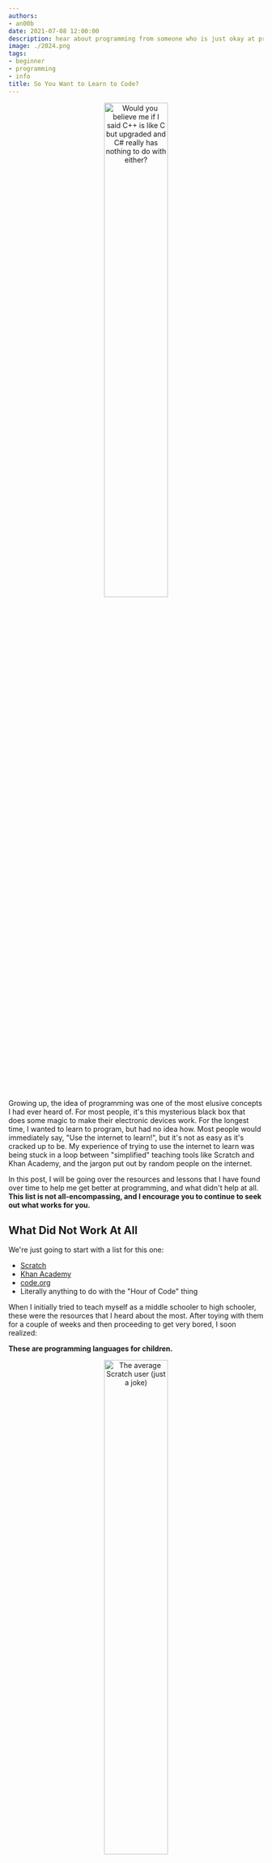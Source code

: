 ```yaml
---
authors:
- an00b
date: 2021-07-08 12:00:00
description: hear about programming from someone who is just okay at programming
image: ./2024.png
tags:
- beginner
- programming
- info
title: So You Want to Learn to Code?
---
```


<p align="center">
    <img src="https://live.staticflickr.com/3912/15090961835_c4f26e4890_b.jpg" style="width: 50%; height: 50%" alt="Would you believe me if I said C++ is like C but upgraded and C# really has nothing to do with either?">
</p>

Growing up, the idea of programming was one of the most elusive concepts I had ever heard of. For most people, it's this mysterious black box that does some magic to make their electronic devices work. For the longest time, I wanted to learn to program, but had no idea how. Most people would immediately say, "Use the internet to learn!", but it's not as easy as it's cracked up to be. My experience of trying to use the internet to learn was being stuck in a loop between "simplified" teaching tools like Scratch and Khan Academy, and the jargon put out by random people on the internet.

In this post, I will be going over the resources and lessons that I have found over time to help me get better at programming, and what didn't help at all. **This list is not all-encompassing, and I encourage you to continue to seek out what works for you.**

## What Did Not Work At All

We're just going to start with a list for this one:
- [Scratch](https://scratch.mit.edu)
- [Khan Academy](https://www.khanacademy.org/computing/computer-programming)
- [code.org](https://code.org/)
- Literally anything to do with the "Hour of Code" thing

When I initially tried to teach myself as a middle schooler to high schooler, these were the resources that I heard about the most. After toying with them for a couple of weeks and then proceeding to get very bored, I soon realized:

**These are programming languages for children.**

<p align="center">
    <img src="https://www.publicdomainpictures.net/pictures/10000/nahled/2642-12745437615W13.jpg" style="width: 50%; height: 50%" alt="The average Scratch user (just a joke)">
</p>

Do I think they're bad? Not necessarily. Realistically, they are made for an age group that is maybe just entering middle school. I think the Khan Academy stuff has changed since I last saw it to be more focused on practical languages like Javascript and SQL, so that might actually be viable now. Regardless, the big problem sites like Scratch and code.org suffer from is that they are glorified children's toys. They teach you nothing more than the pure basics, which, honestly speaking, can be covered in one week if you're dedicated, 2-3 weeks if you want to take your time.

## So What Does Work?

This is where things get a little trickier, because everybody learns a little bit differently. My big breakthrough was going to a small summer camp at a university where I first learned about Python, Cryptography, and Virtual Machines. But, not everyone has access to that, and there are some steps that I think everyone should take to get started seriously.  

### Step 1: What to learn?

Ask yourself what you want to program for. This [FAQ](https://www.reddit.com/r/learnprogramming/wiki/faq#wiki_getting_started) from r/learnprogramming does a very good job of clarifiying some of the questions people have about programming. I think one of the most important parts for me was seeing this table:

![codetable.png](https://an00brektn.github.io/img/thm-presecurity/codetable.png)

This table is obviously not all encompassing, but it's a good way to get an understanding of what you're working towards. If you're really ambivalent of what language you want to choose, I **HIGHLY** recommend Python, because of how versatile it is.  

Many people might tell you that it's better to pick one language over another (mainly the people who think everyone should learn C first). To those people, I say that all modern programming languages are very powerful and can do great things with a good mindset. All programming languages have similarities at their very core, so the most important thing is ***LEARNING***.  

### Step 2: The Basics

One of the best pieces of advice that I've heard was from a Corridor Crew video (can't remember which one), in which one of the guys says something like:

"*First you need to learn how to do it the hard way, fully completing every step along the way. Then, start taking shortcuts*"

To be an effective programmer, you cannot dive head first into trying to make the next Skyrim. You MUST understand the basics, which are:

- Good Programming Style
- Data Types and Variables
    - Strings, integers, floating point, Booleans
    - Comparisons and Operations (e.g. >,<,==,+,-)
- Conditional/Selection Statements
    - if, else, nested if else
- Iteration/Loops
    - while, for
- Functions/Methods
- Data Structures
    - Lists, Arrays, etc.
- Methods/Functions
- Exceptions
- File I/O

If none of that made sense to you, that's okay! This is just a list of what I think everyone who wants to program should learn within the first year of starting. It's hard for me to be able to link something that can work for every language someone wants to learn, but I'll throw out a couple here that are good for learning basics.

- [W3Schools](https://www.w3schools.com/) - HTML, CSS, JS, Python, Java, etc.
- [freeCodeCamp](https://www.youtube.com/c/Freecodecamp/playlists) - A lot.
- [learncpp](https://www.learncpp.com/) - C/C++
- [Jabrils](https://www.youtube.com/playlist?list=PL0nQ4vmdWaA3GLsZESEkBiIAEvnDEge8D) - C# and Python
- [Brackeys](https://www.youtube.com/c/Brackeys/playlists) - C# and Game Design
- [This Random Reddit Thread](https://www.reddit.com/r/learnprogramming/comments/j9napy/im_deleting_my_account_here_is_a_list_of/g8limoh/?utm_source=share&utm_medium=ios_app&utm_name=iossmf&context=3) - Mostly Python
- [Many, Many More YouTube Channels](https://github.com/JoseDeFreitas/awesome-youtubers) - A lot.

You're also going to need to install an Integrated Development Environment (IDE) or a nicer text editor to write code, along with your respective language itself. For a program to write code, I personally recommend [Visual Studio Code](https://code.visualstudio.com/) (even though it's not really an IDE), unless you're trying to write applications for phones, in which case you may or may not want something a bit more specialized like [Android Studio](https://developer.android.com/studio). If that's too much, there are also IDEs in-browser that you can use while starting out:

- [repl.it](https://repl.it/)  
- [codepen.io](https://codepen.io/)  
- [fiddle](https://jsfiddle.net/)  
- [AWS Cloud9](https://aws.amazon.com/cloud9/)  
- [Octave](https://octave-online.net/) - open-source, free version of MATLAB

<p align="center">
    <img src="https://imgs.xkcd.com/comics/real_programmers.png" alt="xkcd.com/378/">
</p>

Language Installs:
- [Python](https://www.python.org/downloads/) - Install Python3, Python2 has been discontinued
- [Java](https://java.com/en/download/help/download_options.html) - VS Code has an alternative way to do this
- [Swift](https://swift.org/download/#releases)
- C# - recommend installing [Visual Studio](https://visualstudio.microsoft.com/) and work out of that. You could also install `mono` on Linux but why would you ever actually do that.
- [Go](https://golang.org/doc/install)
- [C++/C](https://www.guru99.com/c-gcc-install.html) - If you use Linux, `apt install gcc` and `apt install g++` should have you covered with compiling these languages (Mac should also be able to do something similar with xcode)
- [Ruby](https://www.ruby-lang.org/en/downloads/)
- [MATLAB](https://www.mathworks.com/help/install/install-products.html) - Note: I don't believe MATLAB is free, so you'll probably have a better time using the aforementioned Octave

### Step 3: I have the tools, now what?

Simple Answer: Go out and learn. Use the tutorials I've linked (and others you may have found) and follow along with them. This isn't school, so don't try and commit everything to memory. Learn the methodology, understand the big picture, and work your way up slowly but surely. There are plenty of forums online where people just like you are learning to program, so don't be afraid to ask questions. Join a programming discord or subreddit. You probably know someone who programs, or know someone who knows someone who programs, and they might also be another resource.

At the end of the day, learn at your own pace, but consistency is key.

<p align="center">
    <img src="https://miro.medium.com/max/275/1*gO_CqAETq7aHUNfSdZRCPA.gif" alt="The learning process, visualized">
</p>

## Where to go from here?

It really depends on if you want to transition into something professional or keep it as a hobby. In both cases, making your own projects is pretty important. I would also recommend you begin to learn using [Git](https://docs.github.com/en/get-started/quickstart/set-up-git) and host your projects on [GitHub](https://github.com/). But what projects should you make? Again, you have full control here, but here are some ideas:

- [100 Projects of Code](https://github.com/aceking007/100ProjectsOfCode)
- Web Scraper - Build a tool that takes a URL as input and returns the content of the URL as HTML or XML.
- Literally anything in life you want to automate - Do you need to organize things into a spreadsheet, write a program to do that for you?
- Raspberry Pi Projects - A Raspberry Pi is a small, inexpensive computer. Many people have used them to make things like automatic plant waterers or Magic Mirrors. This will also get you involved with hardware stuff if that's what you're into

Having a good background in Computer Science also helps. Here are some topics that you should take a look at once you feel more comfortable with programming.

- Time and Space Complexity
    - Search and Sort Algorithms
- Recursion
- Data Structures
    - Stacks, Queues, Trees, Heaps
- Programming Paradigms (namely functional programming and OOP because those are the most common)
- Multithreading
    - Operating System Concepts as a whole, [link](https://www.youtube.com/watch?v=dv4mXBsv6TI) to UMass Lectures
- Software Development (e.g. Agile Workflow, Architecture, SOLID Principles, Patterns)
- Low Level Programming (Assembly)
- Using Virtual Machines (VMs)
- [Computerphile](https://www.youtube.com/channel/UC9-y-6csu5WGm29I7JiwpnA) - YouTube channel focused on CS topics

Additionally, if you want to move into Computer Science for a job, don't feel like you need to go to college (especially if you're in the US). There are plenty of great resources out there like the [Open Source Society University](https://github.com/ossu/computer-science) to help teach you these things on your own. I would recommend looking at job postings and using those as guidelines for what you should be learning.

## Conclusion

Hopefully this post has given you a brief tour of all things programming (as I know it). I'm just a university student, so I'm sure there's important things I missed along the way. If there's only one thing you take away from this, I hope it's that there's no one way to go about this, and different methods help different people. I might come back to this later and update it with more resources if I find them.

:D